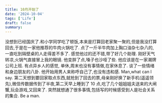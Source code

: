 ```yaml
---
title: 10月开始了
date: '2024-10-04'
tags: ['Life']
draft: false
summary:
---
```


没想到已经国庆了.和小学同学吃了顿饭,本来是打算回老家聚一聚的,但是我没打算回去,于是在一家他推荐的牛肉火锅吃了.
点了一斤半牛肉加上胸口油杂七杂八的, 一直吃到隔壁桌的人走得差不多了.
感觉他过的还不错,带了好几个助理. 刚好天气转凉,火锅气直接冒上我的眼镜. 他变胖了点,嗓子也沙哑了些. 他应该是在一家潮牌公司上班. 有点异乡人的感觉, 单休,周末也没有事情做,在家休息了. 谈了一些情绪和身边朋友的八卦. 他开始用男人来称呼自己了,也没有违和感. Man,what can I say.
第二天想到要回家取点东西,就抢到了回去的票,母亲刚好换了新手机(遥遥领先),微信传数据传到了半夜,第二天早上睡到了 10 点,吃了几个姐姐姐夫送来的大闸蟹,玩会游戏,又回来了. 突然就想通了很多事情,包括写的时候感受到人是社会关系的集合.
Be a man.

